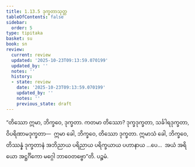 ```yaml
---
title: 1.13.5 ဒုက္ခတာသုတ္တ
tableOfContents: false
sidebar:
  order: 5
type: tipitaka
basket: su
book: sn
review:
  current: review
  updated: '2025-10-23T09:13:59.070199'
  updated_by: ''
  notes: ''
  history:
  - state: review
    date: '2025-10-23T09:13:59.070199'
    updated_by: ''
    notes: ''
    previous_state: draft
---
```



<ReviewStatus review={frontmatter.review} showDetails={true} />

<HypothesisAnnotation frontmatter={frontmatter} />

<DynamicBreadcrumb />

<Division number="165" book="sn" e="ch" v="18" p="304">

<Paragraph number="318" book="sn">
“တိဿော ဣမာ, ဘိက္ခဝေ, ဒုက္ခတာ. ကတမာ တိဿော? ဒုက္ခဒုက္ခတာ, သင်္ခါရဒုက္ခတာ, ဝိပရိဏာမဒုက္ခတာ—  ဣမာ ခေါ, ဘိက္ခဝေ, တိဿော ဒုက္ခတာ. ဣမာသံ ခေါ, ဘိက္ခဝေ, တိဿန္နံ ဒုက္ခတာနံ အဘိညာယ ပရိညာယ ပရိက္ခယာယ ပဟာနာယ …ပေ…  အယံ အရိယော အဋ္ဌင်္ဂိကော မဂ္ဂေါ ဘာဝေတဗ္ဗော”တိ.

</Paragraph>
</Division>

<Paragraph number="319" type="center" book="sn">
ပဉ္စမံ.
</Paragraph>